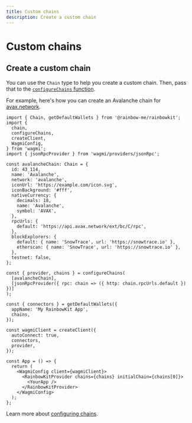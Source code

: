 ```yaml
---
title: Custom chains
description: Create a custom chain
---
```


# Custom chains

## Create a custom chain

You can use the `Chain` type to help you create a custom chain. Then, pass that to the [`configureChains` function](https://wagmi.sh/docs/providers/configuring-chains).

For example, here's how you can create an Avalanche chain for [avax.network](https://avax.network).

```tsx
import { Chain, getDefaultWallets } from '@rainbow-me/rainbowkit';
import {
  chain,
  configureChains,
  createClient,
  WagmiConfig,
} from 'wagmi';
import { jsonRpcProvider } from 'wagmi/providers/jsonRpc';

const avalancheChain: Chain = {
  id: 43_114,
  name: 'Avalanche',
  network: 'avalanche',
  iconUrl: 'https://example.com/icon.svg',
  iconBackground: '#fff',
  nativeCurrency: {
    decimals: 18,
    name: 'Avalanche',
    symbol: 'AVAX',
  },
  rpcUrls: {
    default: 'https://api.avax.network/ext/bc/C/rpc',
  },
  blockExplorers: {
    default: { name: 'SnowTrace', url: 'https://snowtrace.io' },
    etherscan: { name: 'SnowTrace', url: 'https://snowtrace.io' },
  },
  testnet: false,
};

const { provider, chains } = configureChains(
  [avalancheChain],
  [jsonRpcProvider({ rpc: chain => ({ http: chain.rpcUrls.default }) })]
);

const { connectors } = getDefaultWallets({
  appName: 'My RainbowKit App',
  chains,
});

const wagmiClient = createClient({
  autoConnect: true,
  connectors,
  provider,
});

const App = () => {
  return (
    <WagmiConfig client={wagmiClient}>
      <RainbowKitProvider chains={chains} initialChain={chains[0]}>
        <YourApp />
      </RainbowKitProvider>
    </WagmiConfig>
  );
};
```

Learn more about [configuring chains](https://wagmi.sh/docs/providers/configuring-chains).
